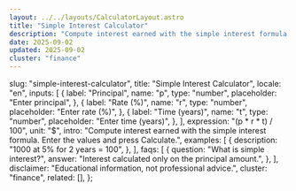 ```yaml
---
layout: ../../layouts/CalculatorLayout.astro
title: "Simple Interest Calculator"
description: "Compute interest earned with the simple interest formula. Enter the values and press Calculate."
date: 2025-09-02
updated: 2025-09-02
cluster: "finance"
---
```



  slug: "simple-interest-calculator",
  title: "Simple Interest Calculator",
  locale: "en",
  inputs: [
    {
      label: "Principal",
      name: "p",
      type: "number",
      placeholder: "Enter principal",
    },
    {
      label: "Rate (%)",
      name: "r",
      type: "number",
      placeholder: "Enter rate (%)",
    },
    {
      label: "Time (years)",
      name: "t",
      type: "number",
      placeholder: "Enter time (years)",
    },
  ],
  expression: "(p * r * t) / 100",
  unit: "$",
  intro:
    "Compute interest earned with the simple interest formula. Enter the values and press Calculate.",
  examples: [
    {
      description: "1000 at 5% for 2 years = 100",
    },
  ],
  faqs: [
    {
      question: "What is simple interest?",
      answer: "Interest calculated only on the principal amount.",
    },
  ],
  disclaimer: "Educational information, not professional advice.",
  cluster: "finance",
  related: [],
};

<Calculator schema={schema} />

